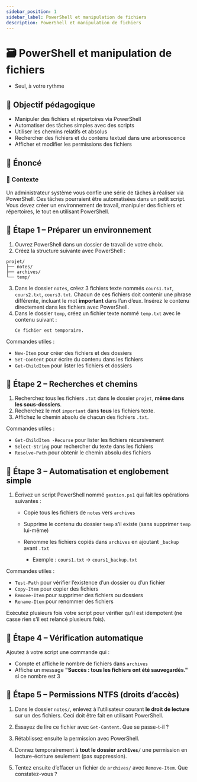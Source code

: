 ```yaml
---
sidebar_position: 1
sidebar_label: PowerShell et manipulation de fichiers
description: PowerShell et manipulation de fichiers
---
```



# 🗃️ PowerShell et manipulation de fichiers

- Seul, à votre rythme

## 🎯 Objectif pédagogique

* Manipuler des fichiers et répertoires via PowerShell
* Automatiser des tâches simples avec des scripts
* Utiliser les chemins relatifs et absolus
* Rechercher des fichiers et du contenu textuel dans une arborescence
* Afficher et modifier les permissions des fichiers

## 📜 Énoncé

### 🔧 Contexte

Un administrateur système vous confie une série de tâches à réaliser via
PowerShell. Ces tâches pourraient être automatisées dans un petit script. Vous
devez créer un environnement de travail, manipuler des fichiers et répertoires,
le tout en utilisant PowerShell.

## 📁 Étape 1 – Préparer un environnement

1. Ouvrez PowerShell dans un dossier de travail de votre choix.
2. Créez la structure suivante avec PowerShell :

```
projet/
├── notes/
├── archives/
└── temp/
```

3. Dans le dossier `notes`, créez 3 fichiers texte nommés `cours1.txt`, `cours2.txt`, `cours3.txt`.
   Chacun de ces fichiers doit contenir une phrase différente, incluant le mot **important** dans l’un d’eux.
   Insérez le contenu directement dans les fichiers avec PowerShell.
4. Dans le dossier `temp`, créez un fichier texte nommé `temp.txt` avec le contenu suivant :
   ```
   Ce fichier est temporaire.
   ```

Commandes utiles : 
* `New-Item` pour créer des fichiers et des dossiers
* `Set-Content` pour écrire du contenu dans les fichiers
* `Get-ChildItem` pour lister les fichiers et dossiers

## 📂 Étape 2 – Recherches et chemins

1. Recherchez tous les fichiers `.txt` dans le dossier `projet`, **même dans les sous-dossiers**.
2. Recherchez le mot `important` dans **tous** les fichiers texte.
3. Affichez le chemin absolu de chacun des fichiers `.txt`.

Commandes utiles :
* `Get-ChildItem -Recurse` pour lister les fichiers récursivement
* `Select-String` pour rechercher du texte dans les fichiers
* `Resolve-Path` pour obtenir le chemin absolu des fichiers


## 🔄 Étape 3 – Automatisation et englobement simple

1. Écrivez un script PowerShell nommé `gestion.ps1` qui fait les opérations suivantes :

   * Copie tous les fichiers de `notes` vers `archives`
   * Supprime le contenu du dossier `temp` s’il existe (sans supprimer `temp` lui-même)
   * Renomme les fichiers copiés dans `archives` en ajoutant `_backup` avant `.txt`

     * Exemple : `cours1.txt` → `cours1_backup.txt`

Commandes utiles :
* `Test-Path` pour vérifier l’existence d’un dossier ou d’un fichier
* `Copy-Item` pour copier des fichiers
* `Remove-Item` pour supprimer des fichiers ou dossiers
* `Rename-Item` pour renommer des fichiers


Exécutez plusieurs fois votre script pour vérifier qu’il est idempotent (ne casse rien s’il est relancé plusieurs fois).


## 🧪 Étape 4 – Vérification automatique

Ajoutez à votre script une commande qui :

* Compte et affiche le nombre de fichiers dans `archives`
* Affiche un message **"Succès : tous les fichiers ont été sauvegardés."** si ce nombre est 3


## 🔐 Étape 5 – Permissions NTFS (droits d’accès)

1. Dans le dossier `notes/`, enlevez à l’utilisateur courant **le droit de
   lecture** sur un des fichiers. Ceci doit être fait en utilisant PowerShell.

2. Essayez de lire ce fichier avec `Get-Content`. Que se passe-t-il ?

3. Rétablissez ensuite la permission avec PowerShell.

4. Donnez temporairement à **tout le dossier `archives/`** une permission en lecture-écriture seulement (pas suppression).

5. Tentez ensuite d’effacer un fichier de `archives/` avec `Remove-Item`. Que constatez-vous ?
